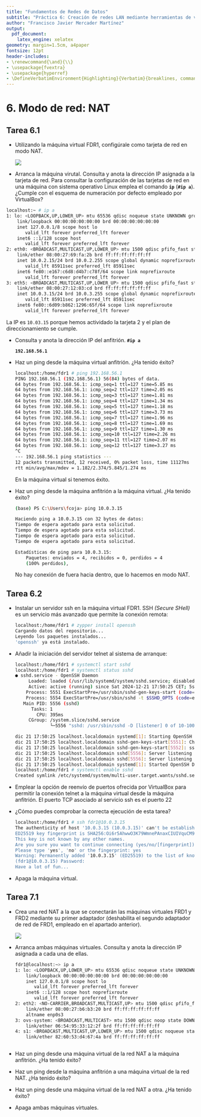 ```yaml
---
title: "Fundamentos de Redes de Datos"
subtitle: "Práctica 6: Creación de redes LAN mediante herramientas de virtualización - Maquinas Virtuales"
author: "Francisco Javier Mercader Martínez"
output: 
  pdf_document:
    latex_engine: xelatex
geometry: margin=1.5cm, a4paper
fontsize: 12pt
header-includes:
- \renewcommand{\and}{\\}
- \usepackage{fvextra}
- \usepackage{hyperref}
- \DefineVerbatimEnvironment{Highlighting}{Verbatim}{breaklines, commandchars=\\\{\}}
---
```


# 6. Modo de red: NAT

## Tarea 6.1

-   Utilizando la máquina virtual FDR1, configúrale como tarjeta de red \underline{el segundo adaptador} en modo NAT.

    ![](figures/Captura%20de%20pantalla%202024-12-21%20174032.png)

-   Arranca la máquina virutal. Consulta y anota la dirección IP asignada a la tarjeta de red. Para consultar la configuración de las tarjetas de red en una máquina con sistema operativo Linux emplea el comando **`ip`** (**`#ip a`**). ¿Cumple con el esquema de numeración por defecto empleado por VirtualBox?

``` bash
localhost:~ # ip a
1: lo: <LOOPBACK,UP,LOWER_UP> mtu 65536 qdisc noqueue state UNKNOWN group default qlen 1000
    link/loopback 00:00:00:00:00:00 brd 00:00:00:00:00:00
    inet 127.0.0.1/8 scope host lo
       valid_lft forever preferred_lft forever
    inet6 ::1/128 scope host 
       valid_lft forever preferred_lft forever
2: eth0: <BROADCAST,MULTICAST,UP,LOWER_UP> mtu 1500 qdisc pfifo_fast state UP group default qlen 1000
    link/ether 08:00:27:69:fa:2b brd ff:ff:ff:ff:ff:ff
    inet 10.0.2.15/24 brd 10.0.2.255 scope global dynamic noprefixroute eth0
       valid_lft 85911sec preferred_lft 85911sec
    inet6 fe80::e167:c6d8:d4b7:c78f/64 scope link noprefixroute 
       valid_lft forever preferred_lft forever
3: eth5: <BROADCAST,MULTICAST,UP,LOWER_UP> mtu 1500 qdisc pfifo_fast state UP group default qlen 1000
    link/ether 08:00:27:12:03:cd brd ff:ff:ff:ff:ff:ff
    inet 10.0.3.15/24 brd 10.0.3.255 scope global dynamic noprefixroute eth5
       valid_lft 85911sec preferred_lft 85911sec
    inet6 fe80::6d09:b862:1296:65f/64 scope link noprefixroute 
       valid_lft forever preferred_lft forever
```

La IP es `10.03.15` porque hemos actividado la tarjeta 2 y el plan de direccionamiento se cumple.

-   Consulta y anota la dirección IP del anfitrión. **`#ip a`**

    **`192.168.56.1`**

-   Haz un ping desde la máquina virtual anfitrión. ¿Ha tenido éxito?

    ``` bash
    localhost:/home/fdr1 # ping 192.168.56.1
    PING 192.168.56.1 (192.168.56.1) 56(84) bytes of data.
    64 bytes from 192.168.56.1: icmp_seq=1 ttl=127 time=5.85 ms
    64 bytes from 192.168.56.1: icmp_seq=2 ttl=127 time=2.05 ms
    64 bytes from 192.168.56.1: icmp_seq=3 ttl=127 time=1.81 ms
    64 bytes from 192.168.56.1: icmp_seq=4 ttl=127 time=1.34 ms
    64 bytes from 192.168.56.1: icmp_seq=5 ttl=127 time=1.18 ms
    64 bytes from 192.168.56.1: icmp_seq=6 ttl=127 time=3.73 ms
    64 bytes from 192.168.56.1: icmp_seq=7 ttl=127 time=1.96 ms
    64 bytes from 192.168.56.1: icmp_seq=8 ttl=127 time=1.69 ms
    64 bytes from 192.168.56.1: icmp_seq=9 ttl=127 time=1.30 ms
    64 bytes from 192.168.56.1: icmp_seq=10 ttl=127 time=2.26 ms
    64 bytes from 192.168.56.1: icmp_seq=11 ttl=127 time=2.07 ms
    64 bytes from 192.168.56.1: icmp_seq=12 ttl=127 time=3.27 ms
    ^C
    --- 192.168.56.1 ping statistics ---
    12 packets transmitted, 12 received, 0% packet loss, time 11127ms
    rtt min/avg/max/mdev = 1.182/2.374/5.845/1.274 ms
    ```

    En la máquina virtual si tenemos éxito.

-   Haz un ping desde la máquina anfitrión a la máquina virtual. ¿Ha tenido éxito?

    ``` bash
    (base) PS C:\Users\fcoja> ping 10.0.3.15

    Haciendo ping a 10.0.3.15 con 32 bytes de datos:
    Tiempo de espera agotado para esta solicitud.
    Tiempo de espera agotado para esta solicitud.
    Tiempo de espera agotado para esta solicitud.
    Tiempo de espera agotado para esta solicitud.

    Estadísticas de ping para 10.0.3.15:
        Paquetes: enviados = 4, recibidos = 0, perdidos = 4
        (100% perdidos),
    ```

    No hay conexión de fuera hacia dentro, que lo hacemos en modo NAT.

## Tarea 6.2

-   Instalar un servidor ssh en la máquina virtual FDR1. SSH *(Secure SHell)* es un servicio más avanzado que permite la conexión remota:

    ``` bash
    localhost:/home/fdr1 # zypper install openssh
    Cargando datos del repositorio...
    Leyendo los paquetes instalados...
    'openssh' ya está instalado.
    ```

-   Añadir la iniciación del servidor telnet al sistema de arranque:

    ``` bash
    localhost:/home/fdr1 # systemctl start sshd
    localhost:/home/fdr1 # systemctl status sshd
    ● sshd.service - OpenSSH Daemon
         Loaded: loaded (/usr/lib/systemd/system/sshd.service; disabled; preset: disabled)
         Active: active (running) since Sat 2024-12-21 17:50:25 CET; 5s ago
        Process: 5551 ExecStartPre=/usr/sbin/sshd-gen-keys-start (code=exited, status=0/SUCCESS)
        Process: 5554 ExecStartPre=/usr/sbin/sshd -t $SSHD_OPTS (code=exited, status=0/SUCCESS)
       Main PID: 5556 (sshd)
          Tasks: 1
            CPU: 395ms
         CGroup: /system.slice/sshd.service
                 └─5556 "sshd: /usr/sbin/sshd -D [listener] 0 of 10-100 startups"

    dic 21 17:50:25 localhost.localdomain systemd[1]: Starting OpenSSH Daemon...
    dic 21 17:50:25 localhost.localdomain sshd-gen-keys-start[5551]: Checking for missing server keys in /etc/ssh
    dic 21 17:50:25 localhost.localdomain sshd-gen-keys-start[5552]: ssh-keygen: generating new host keys: RSA EC>
    dic 21 17:50:25 localhost.localdomain sshd[5556]: Server listening on 0.0.0.0 port 22.
    dic 21 17:50:25 localhost.localdomain sshd[5556]: Server listening on :: port 22.
    dic 21 17:50:25 localhost.localdomain systemd[1]: Started OpenSSH Daemon.
    localhost:/home/fdr1 # systemctl enable sshd
    Created symlink /etc/systemd/system/multi-user.target.wants/sshd.service → /usr/lib/systemd/system/sshd.service.
    ```

-   Emplear la opción de reenvío de puertos ofrecida por VirtualBox para permitir la conexión telnet a la máquina virtual desde la máquina anfitrión. El puerto TCP asociado al servicio ssh es el puerto 22

-   ¿Cómo puedes comprobar la correcta ejecución de esta tarea?

    ``` bash
    localhost:/home/fdr1 # ssh fdr1@10.0.3.15
    The authenticity of host '10.0.3.15 (10.0.3.15)' can't be established.
    ED25519 key fingerprint is SHA256:Oi6r5AhwwO3K79WmnePAnaxCIUIVquCM9uwrz70J1yQ.
    This key is not known by any other names.
    Are you sure you want to continue connecting (yes/no/[fingerprint])? y
    Please type 'yes', 'no' or the fingerprint: yes
    Warning: Permanently added '10.0.3.15' (ED25519) to the list of known hosts.
    (fdr1@10.0.3.15) Password: 
    Have a lot of fun...
    ```

-   Apaga la máquina virtual.

## Tarea 7.1

-   Crea una red NAT a la que se conectarán las máquinas virtuales FRD1 y FRD2 mediante su primer adaptador (deshabilita el segundo adaptador de red de FRD1, empleado en el apartado anterior).

    ![](figures/Captura%20de%20pantalla%202024-12-21%20183923.png)

-   Arranca ambas máquinas virtuales. Consulta y anota la dirección IP asignada a cada una de ellas.

    ``` bash
    fdr1@localhost:~> ip a
    1: lo: <LOOPBACK,UP,LOWER_UP> mtu 65536 qdisc noqueue state UNKNOWN group default qlen 1000
        link/loopback 00:00:00:00:00:00 brd 00:00:00:00:00:00
        inet 127.0.0.1/8 scope host lo
           valid_lft forever preferred_lft forever
        inet6 ::1/128 scope host noprefixroute 
           valid_lft forever preferred_lft forever
    2: eth2: <NO-CARRIER,BROADCAST,MULTICAST,UP> mtu 1500 qdisc pfifo_fast state DOWN group default qlen 1000
        link/ether 08:00:27:b6:b3:20 brd ff:ff:ff:ff:ff:ff
        altname enp0s3
    3: ovs-system: <BROADCAST,MULTICAST> mtu 1500 qdisc noop state DOWN group default qlen 1000
        link/ether 06:54:95:33:12:2f brd ff:ff:ff:ff:ff:ff
    4: s1: <BROADCAST,MULTICAST,UP,LOWER_UP> mtu 1500 qdisc noqueue state UNKNOWN group default qlen 1000
        link/ether 82:60:53:d4:67:4a brd ff:ff:ff:ff:ff:ff
    ```

    ``` bash
    ```

-   Haz un ping desde una máquina virtual de la red NAT a la máquina anfitrión. ¿Ha tenido éxito?

-   Haz un ping desde la máquina anfitrión a una máquina virtual de la red NAT. ¿Ha tenido éxito?

-   Haz un ping desde una máquina virtual de la red NAT a otra. ¿Ha tenido éxito?

-   Apaga ambas máquinas virtuales.
